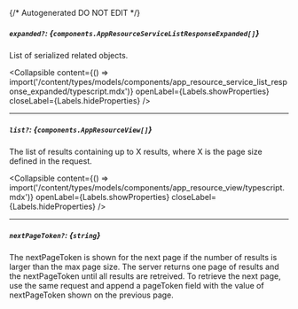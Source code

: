 {/* Autogenerated DO NOT EDIT  */}

##### `expanded?`: *{`components.AppResourceServiceListResponseExpanded[]`}*
List of serialized related objects.

<Collapsible content={() => import('/content/types/models/components/app_resource_service_list_response_expanded/typescript.mdx')} openLabel={Labels.showProperties} closeLabel={Labels.hideProperties} />


---
##### `list?`: *{`components.AppResourceView[]`}*
The list of results containing up to X results, where X is the page size defined in the request.

<Collapsible content={() => import('/content/types/models/components/app_resource_view/typescript.mdx')} openLabel={Labels.showProperties} closeLabel={Labels.hideProperties} />


---
##### `nextPageToken?`: *{`string`}*
The nextPageToken is shown for the next page if the number of results is larger than the max page size.
 The server returns one page of results and the nextPageToken until all results are retreived.
 To retrieve the next page, use the same request and append a pageToken field with the value of nextPageToken shown on the previous page.


